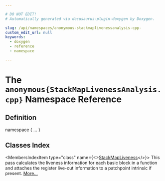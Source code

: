 ```yaml
---

# DO NOT EDIT!
# Automatically generated via docusaurus-plugin-doxygen by Doxygen.

slug: /api/namespaces/anonymous-stackmaplivenessanalysis-cpp-
custom_edit_url: null
keywords:
  - doxygen
  - reference
  - namespace

---
```





# The `anonymous{StackMapLivenessAnalysis.cpp}` Namespace Reference

<DoxygenPage pluginConfig={pluginConfig}>



## Definition

<CodeBlock>namespace &#123; ... &#125;</CodeBlock>

## Classes Index

<MembersIndex>

<MembersIndexItem
  type="class"
  name={<><a href="/docs/api/classes/anonymous-namespace-stackmaplivenessanalysis-cpp-/stackmapliveness">StackMapLiveness</a></>}>
This pass calculates the liveness information for each basic block in a function and attaches the register live-out information to a patchpoint intrinsic if present. <a href="/docs/api/classes/anonymous-namespace-stackmaplivenessanalysis-cpp-/stackmapliveness/#details">More...</a>
</MembersIndexItem>

</MembersIndex>


</DoxygenPage>
